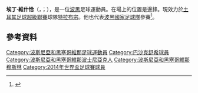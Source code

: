 {{noteTA
|G1=Football
|G2=uefa
|1=zh-tw:維什恰; zh-hk:維斯卡;
}}

{{Infobox football biography
|name = 埃丁·維什恰<br>Edin Višća
|fullname = Edin Višća
|image = Visca'14.JPG
|image_size =
|caption = 
|birth_date = {{birth date and age|1990|2|17|df=y}}
|birth_place = [[南斯拉夫|南斯拉夫]][[歐羅夫|歐羅夫]]
|height = 1.72 m<ref>{{cite web|url=http://www.ibfk.com.tr/a-takim/edin-visca/|title=Edin Vişça|publisher=ibfk.com.tr|accessdate=19 November 2017|archive-date=2015-09-28|archive-url=https://web.archive.org/web/20150928115653/http://www.ibfk.com.tr/a-takim/edin-visca/|dead-url=no}}</ref>
|position = [[邊鋒|邊鋒]]
|currentclub = [[特拉布宗体育|特拉布宗]]
|clubnumber = 18
|youthyears1 =
|youthclubs1 = Budućnost Banovići
|clubs1 = [[澤列茲尼察足球俱樂部|薛謝斯歷卡]]
|years1 = 2009–2011
|caps1 = 39
|goals1 = 11
|clubs2 = [[伊斯坦堡巴沙克舒希足球會|巴沙克舒希]]
|years2 = 2011–2022
|caps2 = 344
|goals2 = 95
|clubs3 = [[特拉布宗体育|特拉布宗]]
|years3 = 2022–
|caps3 = 0
|goals3 = 0
|nationalyears1 = 2007–2010
|nationalteam1 = 波斯尼亞U19
|nationalcaps1 = 17
|nationalgoals1 = 1
|nationalyears2 = 2010–2012
|nationalteam2 = [[波斯尼亞和黑塞哥維那21歲以下國家足球隊|波斯尼亞U21]]
|nationalcaps2 = 16
|nationalgoals2 = 3
|nationalyears3 = 2010–2020
|nationalteam3 = [[波斯尼亚和黑塞哥维那国家足球队|波斯尼亞]]
|nationalcaps3 = 55
|nationalgoals3 = 10
|club-update = 12 January 2022
|nationalteam-update = 15 November 2020
}}

'''埃丁·維什恰'''（{{lang-bs|Edin Višća}}，{{IPA-sh|ědin ʋǐʃtɕa|bs}}；{{bd|1990年|2月17日}}），是一位[[波黑|波黑]]足球運動員。在場上的位置是邊鋒。現效力於[[土耳其足球超級聯賽|土耳其足球超級聯賽]]球隊[[特拉布宗体育|特拉布宗]]。他也代表[[波黑國家足球隊|波黑國家足球隊]]參賽<ref>{{cite web |url=http://www.worldfootball.net/spielbericht/freundschaft-2010-dezember-polen-bosnien-herzegowina/ |title=Match details / line-up: Poland - Bosnia-Herzegovina |work=Worldfootball.net |accessdate=29 June 2011 |archive-date=2012-10-11 |archive-url=https://web.archive.org/web/20121011094811/http://www.worldfootball.net/spielbericht/freundschaft-2010-dezember-polen-bosnien-herzegowina/ |dead-url=no }}</ref>。

==參考資料==
{{Reflist}}
{{2014年世界杯足球赛波黑参赛名单}}

{{DEFAULTSORT:Višća, Edin}}
[[Category:波斯尼亞和黑塞哥維那足球運動員|Category:波斯尼亞和黑塞哥維那足球運動員]]
[[Category:巴沙克舒希球員|Category:巴沙克舒希球員]]
[[Category:波斯尼亞和黑塞哥維那波士尼亞克人|Category:波斯尼亞和黑塞哥維那波士尼亞克人]]
[[Category:波斯尼亞和黑塞哥維那穆斯林|Category:波斯尼亞和黑塞哥維那穆斯林]]
[[Category:2014年世界盃足球賽球員|Category:2014年世界盃足球賽球員]]